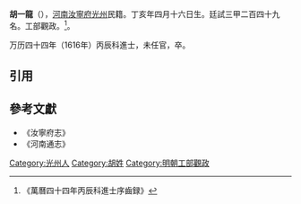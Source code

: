'''胡一龍'''（{{bd|1587年||1616年|}}），[[河南|河南]][[汝寧府|汝寧府]][[光州|光州]]民籍。丁亥年四月十六日生。廷試三甲二百四十九名。工部觀政。<ref>《萬曆四十四年丙辰科進士序齒録》</ref>。

万历四十四年（1616年）丙辰科進士，未任官，卒。

==引用==
{{reflist}}

==參考文獻==
*《汝寧府志》
*《河南通志》

{{萬曆四十四年丙辰科殿試金榜}}
{{DEFAULTSORT:Hu胡}}
[[Category:光州人|Category:光州人]]
[[Category:胡姓|Category:胡姓]]
[[Category:明朝工部觀政|Category:明朝工部觀政]]
{{明朝人物小作品}}